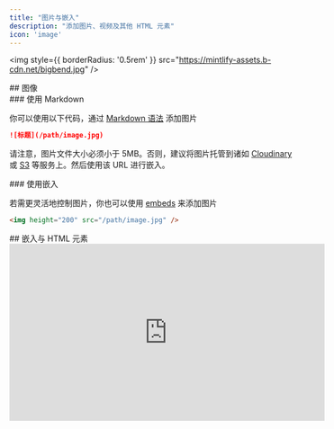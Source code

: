 ```yaml
---
title: "图片与嵌入"
description: "添加图片、视频及其他 HTML 元素"
icon: 'image'
---
```


<img style={{ borderRadius: '0.5rem' }} src="https://mintlify-assets.b-cdn.net/bigbend.jpg" />

<div id="image">
  ## 图像
</div>

<div id="using-markdown">
  ### 使用 Markdown
</div>

你可以使用以下代码，通过 [Markdown 语法](https://www.markdownguide.org/basic-syntax/#images) 添加图片

```md
![标题](/path/image.jpg)
```

请注意，图片文件大小必须小于 5MB。否则，建议将图片托管到诸如 [Cloudinary](https://cloudinary.com/) 或 [S3](https://aws.amazon.com/s3/) 等服务上。然后使用该 URL 进行嵌入。

<div id="using-embeds">
  ### 使用嵌入
</div>

若需更灵活地控制图片，你也可以使用 [embeds](/zh/writing-content/embed) 来添加图片

```html
<img height="200" src="/path/image.jpg" />
```

<div id="embeds-and-html-elements">
  ## 嵌入与 HTML 元素
</div>

<iframe width="560" height="315" src="https://www.youtube.com/embed/4KzFe50RQkQ" title="YouTube video player" frameBorder="0" allow="accelerometer; autoplay; clipboard-write; encrypted-media; gyroscope; picture-in-picture" allowFullScreen style={{ width: '100%', borderRadius: '0.5rem' }} />

<br />

<Tip>
  Mintlify 支持在 Markdown 中使用[HTML 标签](https://www.markdownguide.org/basic-syntax/#html)。如果你更偏好使用 HTML 标签而非 Markdown 语法，这会很有帮助，并能让你以极高的灵活性编写文档。
</Tip>

<div id="iframes">
  ### iFrames
</div>

在文档中嵌入并加载另一份 HTML 页面。最常用于嵌入视频。

```html
<iframe src="https://www.youtube.com/embed/4KzFe50RQkQ"> </iframe>
```
